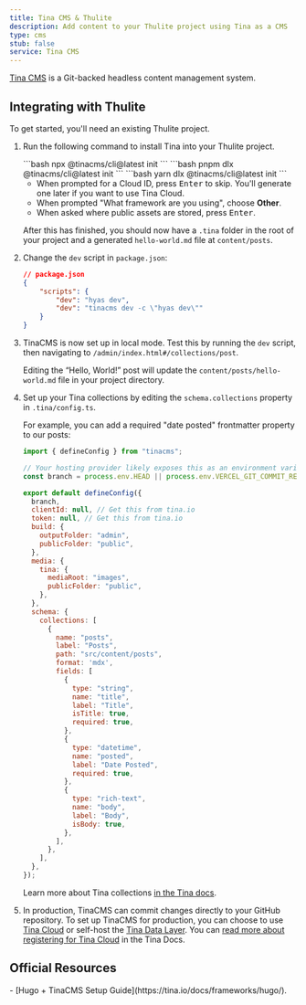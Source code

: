 ```yaml
---
title: Tina CMS & Thulite
description: Add content to your Thulite project using Tina as a CMS
type: cms
stub: false
service: Tina CMS
---
```


[Tina CMS](https://tina.io/) is a Git-backed headless content management system.

## Integrating with Thulite

To get started, you'll need an existing Thulite project.

1. Run the following command to install Tina into your Thulite project.

    <Tabs>
      <TabItem label="npm">
    ```bash
    npx @tinacms/cli@latest init
    ```
      </TabItem>
      <TabItem label="pnpm">
    ```bash
    pnpm dlx @tinacms/cli@latest init
    ```
      </TabItem>
      <TabItem label="Yarn">
    ```bash
    yarn dlx @tinacms/cli@latest init
    ```
      </TabItem>
    </Tabs>

    - When prompted for a Cloud ID, press <kbd>Enter</kbd> to skip. You'll generate one later if you want to use Tina Cloud.
    - When prompted "What framework are you using", choose **Other**.
    - When asked where public assets are stored, press <kbd>Enter</kbd>.

    After this has finished, you should now have a `.tina` folder in the root of your project and a generated `hello-world.md` file at `content/posts`.

2. Change  the `dev` script in `package.json`:

    ```json del={4} ins={5}
    // package.json
    {
        "scripts": {
            "dev": "hyas dev",
            "dev": "tinacms dev -c \"hyas dev\""
        }
    }
    ```

3. TinaCMS is now set up in local mode. Test this by running the `dev` script, then navigating to `/admin/index.html#/collections/post`.

    Editing the “Hello, World!” post will update the `content/posts/hello-world.md` file in your project directory.

4. Set up your Tina collections by editing the `schema.collections` property in `.tina/config.ts`.

    For example, you can add a required "date posted" frontmatter property to our posts:

    ```js title=".tina/config.ts" ins={35-40}
    import { defineConfig } from "tinacms";

    // Your hosting provider likely exposes this as an environment variable
    const branch = process.env.HEAD || process.env.VERCEL_GIT_COMMIT_REF || "main";

    export default defineConfig({
      branch,
      clientId: null, // Get this from tina.io
      token: null, // Get this from tina.io
      build: {
        outputFolder: "admin",
        publicFolder: "public",
      },
      media: {
        tina: {
          mediaRoot: "images",
          publicFolder: "public",
        },
      },
      schema: {
        collections: [
          {
            name: "posts",
            label: "Posts",
            path: "src/content/posts",
            format: 'mdx',
            fields: [
              {
                type: "string",
                name: "title",
                label: "Title",
                isTitle: true,
                required: true,
              },
              {
                type: "datetime",
                name: "posted",
                label: "Date Posted",
                required: true,
              },
              {
                type: "rich-text",
                name: "body",
                label: "Body",
                isBody: true,
              },
            ],
          },
        ],
      },
    });
    ```

    Learn more about Tina collections [in the Tina docs](https://tina.io/docs/reference/collections/).

5. In production, TinaCMS can commit changes directly to your GitHub repository. To set up TinaCMS for production, you can choose to use [Tina Cloud](https://tina.io/docs/tina-cloud/) or self-host the [Tina Data Layer](https://tina.io/docs/self-hosted/overview/). You can [read more about registering for Tina Cloud](https://app.tina.io/register) in the Tina Docs.

## Official Resources

<List emoji="books">
- [Hugo + TinaCMS Setup Guide](https://tina.io/docs/frameworks/hugo/).
</List>
